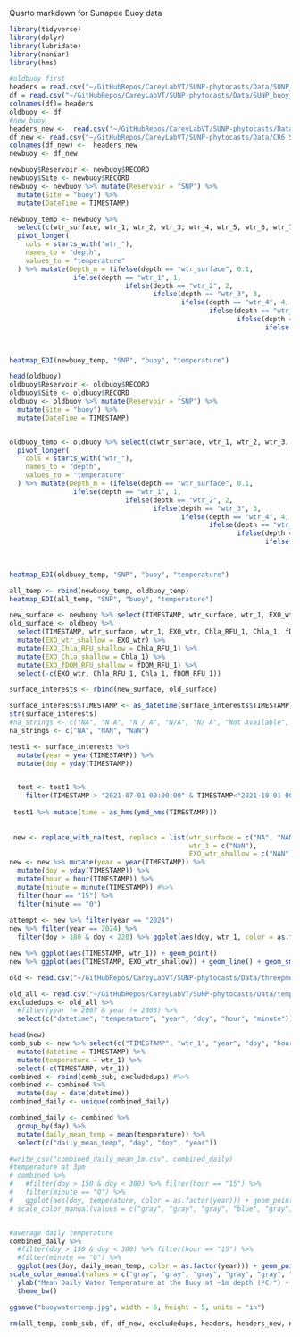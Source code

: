 Quarto markdown for Sunapee Buoy data

```r
library(tidyverse)
library(dplyr)
library(lubridate)
library(naniar)
library(hms)
```

```r
#oldbuoy first
headers = read.csv("~/GitHubRepos/CareyLabVT/SUNP-phytocasts/Data/SUNP_buoy_wq.csv", skip = 1, header = F, nrows = 1, as.is = T)
df = read.csv("~/GitHubRepos/CareyLabVT/SUNP-phytocasts/Data/SUNP_buoy_wq.csv", skip = 4, header = F)
colnames(df)= headers
oldbuoy <- df
#new buoy
headers_new <-  read.csv("~/GitHubRepos/CareyLabVT/SUNP-phytocasts/Data/CR6_SUNP_SUNP_buoy_wq.csv", skip = 1, header = F, nrows = 1, as.is = T)
df_new <- read.csv("~/GitHubRepos/CareyLabVT/SUNP-phytocasts/Data/CR6_SUNP_SUNP_buoy_wq.csv", skip = 4, header = F)
colnames(df_new) <-  headers_new
newbuoy <- df_new
```

```r
newbuoy$Reservoir <- newbuoy$RECORD
newbuoy$Site <- newbuoy$RECORD
newbuoy <- newbuoy %>% mutate(Reservoir = "SNP") %>% 
  mutate(Site = "buoy") %>% 
  mutate(DateTime = TIMESTAMP) 

newbuoy_temp <- newbuoy %>%
  select(c(wtr_surface, wtr_1, wtr_2, wtr_3, wtr_4, wtr_5, wtr_6, wtr_7, wtr_8, wtr_9, wtr_10, DateTime, Site, Reservoir)) %>% 
  pivot_longer(
    cols = starts_with("wtr_"), 
    names_to = "depth", 
    values_to = "temperature"
  ) %>% mutate(Depth_m = (ifelse(depth == "wtr_surface", 0.1,
                ifelse(depth == "wtr_1", 1, 
                             ifelse(depth == "wtr_2", 2, 
                                    ifelse(depth == "wtr_3", 3, 
                                           ifelse(depth == "wtr_4", 4, 
                                                  ifelse(depth == "wtr_5", 5, 
                                                         ifelse(depth == "wtr_6", 6, 
                                                                ifelse(depth == "wtr_7", 7, 
                                                                       ifelse(depth == "wtr_8", 8, 
                                                                              ifelse(depth == "wtr_9", 9, 10))))))))))))

heatmap_EDI(newbuoy_temp, "SNP", "buoy", "temperature")
```

```r
head(oldbuoy)
oldbuoy$Reservoir <- oldbuoy$RECORD
oldbuoy$Site <- oldbuoy$RECORD
oldbuoy <- oldbuoy %>% mutate(Reservoir = "SNP") %>% 
  mutate(Site = "buoy") %>% 
  mutate(DateTime = TIMESTAMP) 


oldbuoy_temp <- oldbuoy %>% select(c(wtr_surface, wtr_1, wtr_2, wtr_3, wtr_4, wtr_5, wtr_6, wtr_7, wtr_8, wtr_9, wtr_10, DateTime, Site, Reservoir)) %>% 
  pivot_longer(
    cols = starts_with("wtr_"), 
    names_to = "depth", 
    values_to = "temperature"
  ) %>% mutate(Depth_m = (ifelse(depth == "wtr_surface", 0.1,
                ifelse(depth == "wtr_1", 1, 
                             ifelse(depth == "wtr_2", 2, 
                                    ifelse(depth == "wtr_3", 3, 
                                           ifelse(depth == "wtr_4", 4, 
                                                  ifelse(depth == "wtr_5", 5, 
                                                         ifelse(depth == "wtr_6", 6, 
                                                                ifelse(depth == "wtr_7", 7, 
                                                                       ifelse(depth == "wtr_8", 8, 
                                                                              ifelse(depth == "wtr_9", 9, 10))))))))))))

heatmap_EDI(oldbuoy_temp, "SNP", "buoy", "temperature")
```
```r
all_temp <- rbind(newbuoy_temp, oldbuoy_temp)
heatmap_EDI(all_temp, "SNP", "buoy", "temperature")
```
```r
new_surface <- newbuoy %>% select(TIMESTAMP, wtr_surface, wtr_1, EXO_wtr_shallow, EXO_Chla_RFU_shallow, EXO_Chla_shallow, EXO_fDOM_RFU_shallow)
old_surface <- oldbuoy %>% 
  select(TIMESTAMP, wtr_surface, wtr_1, EXO_wtr, Chla_RFU_1, Chla_1, fDOM_RFU_1) %>% 
  mutate(EXO_wtr_shallow = EXO_wtr) %>% 
  mutate(EXO_Chla_RFU_shallow = Chla_RFU_1) %>% 
  mutate(EXO_Chla_shallow = Chla_1) %>% 
  mutate(EXO_fDOM_RFU_shallow = fDOM_RFU_1) %>% 
  select(-c(EXO_wtr, Chla_RFU_1, Chla_1, fDOM_RFU_1))

surface_interests <- rbind(new_surface, old_surface)

surface_interests$TIMESTAMP <- as_datetime(surface_interests$TIMESTAMP)
str(surface_interests)
#na_strings <- c("NA", "N A", "N / A", "N/A", "N/ A", "Not Available", "NOt available", "", "not reported", "NR", "NAN", "NaN", "Nan", "nan") # this runs as a forloop, so don't give it long lists unless necessary
na_strings <- c("NA", "NAN", "NaN")

test1 <- surface_interests %>% 
  mutate(year = year(TIMESTAMP)) %>% 
  mutate(doy = yday(TIMESTAMP))


  test <- test1 %>% 
    filter(TIMESTAMP > "2021-07-01 00:00:00" & TIMESTAMP<"2021-10-01 00:00:00" | TIMESTAMP > "2022-06-01 00:00:00" & TIMESTAMP < "2022-10-01 00:00:00" | TIMESTAMP > "2023-06-01 00:00:00" & TIMESTAMP < "2023-10-01 00:00:00" | TIMESTAMP > "2024-06-01 00:00:00" & TIMESTAMP < "2024-10-01 00:00:00")
  
 test1 %>% mutate(time = as_hms(ymd_hms(TIMESTAMP)))
  
  
 new <- replace_with_na(test, replace = list(wtr_surface = c("NA", "NAN", "NaN"), 
                                             wtr_1 = c("NaN"), 
                                             EXO_wtr_shallow = c("NAN")))    
new <- new %>% mutate(year = year(TIMESTAMP)) %>% 
  mutate(doy = yday(TIMESTAMP)) %>% 
  mutate(hour = hour(TIMESTAMP)) %>% 
  mutate(minute = minute(TIMESTAMP)) #%>% 
  filter(hour == "15") %>% 
  filter(minute == "0")
  
attempt <- new %>% filter(year == "2024")
new %>% filter(year == 2024) %>% 
  filter(doy > 180 & doy < 220) %>% ggplot(aes(doy, wtr_1, color = as.factor(year))) + geom_point() + scale_y_continuous(breaks = c(0, 10, 15, 20, 25, 26, 27, 28, 29, 30))#+ geom_smooth()

new %>% ggplot(aes(TIMESTAMP, wtr_1)) + geom_point()
new %>% ggplot(aes(TIMESTAMP, EXO_wtr_shallow)) + geom_line() + geom_smooth()


```

```r
old <- read.csv("~/GitHubRepos/CareyLabVT/SUNP-phytocasts/Data/threepmonly.csv")

old_all <- read.csv("~/GitHubRepos/CareyLabVT/SUNP-phytocasts/Data/temperature_all.csv")
excludedups <- old_all %>% 
  #filter(year != 2007 & year != 2008) %>% 
  select(c("datetime", "temperature", "year", "doy", "hour", "minute"))

head(new)
comb_sub <- new %>% select(c("TIMESTAMP", "wtr_1", "year", "doy", "hour", "minute")) %>% 
  mutate(datetime = TIMESTAMP) %>% 
  mutate(temperature = wtr_1) %>% 
  select(-c(TIMESTAMP, wtr_1))
combined <- rbind(comb_sub, excludedups) #%>% 
combined <- combined %>% 
  mutate(day = date(datetime))
combined_daily <- unique(combined_daily)

combined_daily <- combined %>% 
  group_by(day) %>% 
  mutate(daily_mean_temp = mean(temperature)) %>% 
  select(c("daily_mean_temp", "day", "doy", "year"))

#write_csv("combined_daily_mean_1m.csv", combined_daily)
#temperature at 3pm
# combined %>%
#   #filter(doy > 150 & doy < 300) %>% filter(hour == "15") %>% 
#   filter(minute == "0") %>% 
#   ggplot(aes(doy, temperature, color = as.factor(year))) + geom_point(aes(alpha = 0.1)) + scale_y_continuous(breaks = c(0, 10, 15, 20, 25, 26, 27, 28, 29, 30)) + #+ geom_smooth()
# scale_color_manual(values = c("gray", "gray", "gray", "blue", "gray", "gray","gray", "gray", "gray", "gray","gray", "gray", "gray", "gray",  "gray", "gray", "gray","red"))


#average daily temperature
combined_daily %>%
  #filter(doy > 150 & doy < 300) %>% filter(hour == "15") %>% 
  #filter(minute == "0") %>% 
  ggplot(aes(doy, daily_mean_temp, color = as.factor(year))) + geom_point(aes(alpha = 0.3)) + scale_y_continuous(breaks = c(0, 5, 10, 15, 20, 25, 30)) + #+ geom_smooth()
scale_color_manual(values = c("gray", "gray", "gray", "gray", "gray", "gray","gray", "gray", "gray", "gray","gray", "gray", "gray", "gray",  "gray", "gray", "lightblue","red")) +  xlab("Day of Year")+
  ylab("Mean Daily Water Temperature at the Buoy at ~1m depth (ºC)") + labs(color = "Year") + guides(alpha = "none") +
  theme_bw()

ggsave("buoywatertemp.jpg", width = 6, height = 5, units = "in")

rm(all_temp, comb_sub, df, df_new, excludedups, headers, headers_new, new_surface, old_all, surface_interests, oldbuoy, oldbuoy_temp, test1, combined, old_surface)
```

